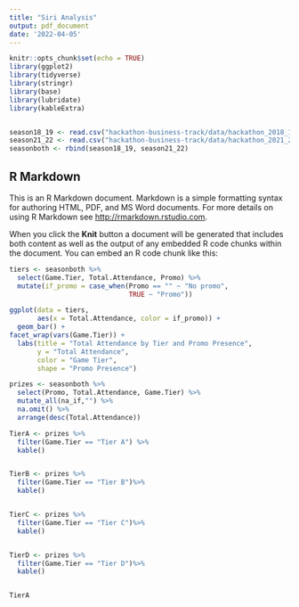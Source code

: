 ```yaml
---
title: "Siri Analysis"
output: pdf_document
date: '2022-04-05'
---
```


```r
knitr::opts_chunk$set(echo = TRUE)
library(ggplot2)
library(tidyverse)
library(stringr)
library(base)
library(lubridate)
library(kableExtra)


season18_19 <- read.csv("hackathon-business-track/data/hackathon_2018_19_attendance.csv")
season21_22 <- read.csv("hackathon-business-track/data/hackathon_2021_22_attendance.csv")
seasonboth <- rbind(season18_19, season21_22)
```

## R Markdown

This is an R Markdown document. Markdown is a simple formatting syntax for authoring HTML, PDF, and MS Word documents. For more details on using R Markdown see <http://rmarkdown.rstudio.com>.

When you click the **Knit** button a document will be generated that includes both content as well as the output of any embedded R code chunks within the document. You can embed an R code chunk like this:

```r
tiers <- seasonboth %>%
  select(Game.Tier, Total.Attendance, Promo) %>%
  mutate(if_promo = case_when(Promo == "" ~ "No promo",
                              TRUE ~ "Promo"))

ggplot(data = tiers, 
       aes(x = Total.Attendance, color = if_promo)) + 
  geom_bar() + 
facet_wrap(vars(Game.Tier)) +
  labs(title = "Total Attendance by Tier and Promo Presence",
       y = "Total Attendance", 
       color = "Game Tier", 
       shape = "Promo Presence") 
```
```r
prizes <- seasonboth %>%
  select(Promo, Total.Attendance, Game.Tier) %>%
  mutate_all(na_if,"") %>%
  na.omit() %>%
  arrange(desc(Total.Attendance)) 

TierA <- prizes %>%
  filter(Game.Tier == "Tier A") %>%
  kable()


TierB <- prizes %>%
  filter(Game.Tier == "Tier B")%>%
  kable()


TierC <- prizes %>%
  filter(Game.Tier == "Tier C")%>%
  kable()


TierD <- prizes %>%
  filter(Game.Tier == "Tier D")%>%
  kable()


TierA

```



